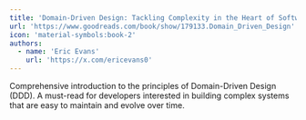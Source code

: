 ```yaml
---
title: 'Domain-Driven Design: Tackling Complexity in the Heart of Software'
url: 'https://www.goodreads.com/book/show/179133.Domain_Driven_Design'
icon: 'material-symbols:book-2'
authors:
  - name: 'Eric Evans'
    url: 'https://x.com/ericevans0'
---
```


Comprehensive introduction to the principles of Domain-Driven Design (DDD). A must-read for developers interested in building complex systems that are easy to maintain and evolve over time.
